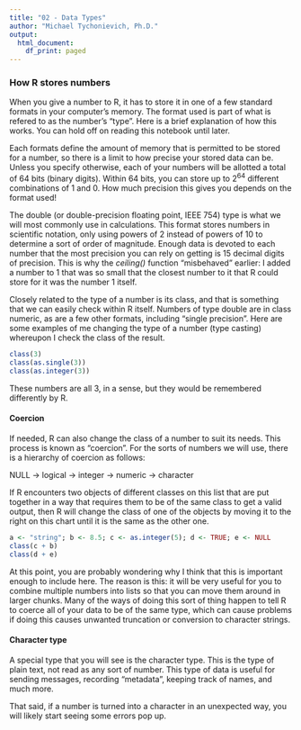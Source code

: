 ```yaml
---
title: "02 - Data Types"
author: "Michael Tychonievich, Ph.D."
output:
  html_document:
    df_print: paged
---
```


### How R stores numbers

When you give a number to R, it has to store it in one of a few standard formats
in your computer's memory.  The format used is part of what is refered to as
the number's "type".  Here is a brief explanation of how this works.  You can
hold off on reading this notebook until later.

Each formats define the amount of memory that is
permitted to be stored for a number, so there is a limit to how precise your
stored data can be.  Unless you specify otherwise, each of your numbers will
be allotted a total of 64 bits (binary digits).  Within 64 bits, you can store
up to 2^64^ different combinations of 1 and 0.  How much precision this gives
you depends on the format used!  

The double (or double-precision floating point, IEEE 754) type is what we will 
most commonly use in calculations.  This format stores numbers in scientific
notation, only using powers of 2 instead of powers of 10 to determine a sort of
order of magnitude.  Enough data is devoted to each number that the most
precision you can rely on getting is 15 decimal digits of precision.  This is
why the _ceiling()_ function "misbehaved" earlier: I added a number to 1
that was so small that the closest number to it that R could store for it was
the number 1 itself.

Closely related to
the type of a number is its class, and that is something that we can easily
check within R itself.  Numbers of type double are in class numeric, as are
a few other formats, including "single precision".  Here are some examples of
me changing the type of a number (type casting) whereupon I check the class of
the result.

```r
class(3)
class(as.single(3))
class(as.integer(3))
```

These numbers are all 3, in a sense, but they would be remembered differently by
R.

#### Coercion

If needed, R can also change the class of a number to suit its needs.  This
process is known as "coercion".  For the sorts of numbers we will use, there
is a hierarchy of coercion as follows:

NULL $\rightarrow$ logical $\rightarrow$ integer $\rightarrow$ numeric 
 $\rightarrow$ character

If R encounters two objects of different classes on this list that are put
together in a way that requires them to be of the same class to get a valid
output, then R will change the class of one of the objects by moving it to the
right on this chart until it is the same as the other one.

```r
a <- "string"; b <- 8.5; c <- as.integer(5); d <- TRUE; e <- NULL
class(c + b)
class(d + e)
```

At this point, you are probably wondering why I think that this is important
enough to include here.  The reason is this: it will be very useful for you to
combine multiple numbers into lists so that you can move them around in larger
chunks.  Many of the ways of doing this sort of thing happen to tell R to
coerce all of your data to be of the same type, which can cause problems if
doing this causes unwanted truncation or conversion to character strings.

#### Character type

A special type that you will see is the character type.  This is the type of
plain text, not read as any sort of number.  This type of data is useful for
sending messages, recording "metadata", keeping track of names, and much more.

That said, if a number is turned into a character in an unexpected way, you
will likely start seeing some errors pop up.
